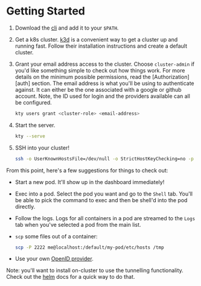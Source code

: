# Getting Started

1. Download the [cli][cli-download] and add it to your `$PATH`.
1. Get a k8s cluster. [k3d][k3d] is a convenient way to get a cluster up and
   running fast. Follow their installation instructions and create a default
   cluster.
1. Grant your email address access to the cluster. Choose `cluster-admin` if
   you'd like something simple to check out how things work. For more details on
   the minimum possible permissions, read the [Authorization][auth] section. The
   email address is what you'll be using to authenticate against. It can either
   be the one associated with a google or github account. Note, the ID used for
   login and the providers available can all be configured.

   ```bash
   kty users grant <cluster-role> <email-address>
   ```

1. Start the server.

   ```bash
   kty --serve
   ```

1. SSH into your cluster!

   ```bash
   ssh -o UserKnownHostsFile=/dev/null -o StrictHostKeyChecking=no -p 2222 me@localhost
   ```

From this point, here's a few suggestions for things to check out:

- Start a new pod. It'll show up in the dashboard immediately!

- Exec into a pod. Select the pod you want and go to the `Shell` tab. You'll be
  able to pick the command to exec and then be shell'd into the pod directly.

- Follow the logs. Logs for all containers in a pod are streamed to the `Logs`
  tab when you've selected a pod from the main list.

- `scp` some files out of a container:

  ```bash
  scp -P 2222 me@localhost:/default/my-pod/etc/hosts /tmp
  ```

- Use your own [OpenID provider](docs/deployment.md#bring-your-own-provider).

Note: you'll want to install on-cluster to use the tunnelling functionality.
Check out the [helm](docs/deployment.md#helm) docs for a quick way to do that.

[cli-download]: https://github.com/grampelberg/kty/releases
[k3d]: https://k3d.io
